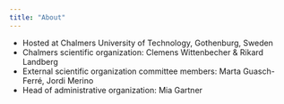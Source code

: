 ```yaml
---
title: "About"
---
```


-   Hosted at Chalmers University of Technology, Gothenburg, Sweden
-   Chalmers scientific organization: Clemens Wittenbecher & Rikard
    Landberg
-   External scientific organization committee members: Marta
    Guasch-Ferré, Jordi Merino
-   Head of administrative organization: Mia Gartner

